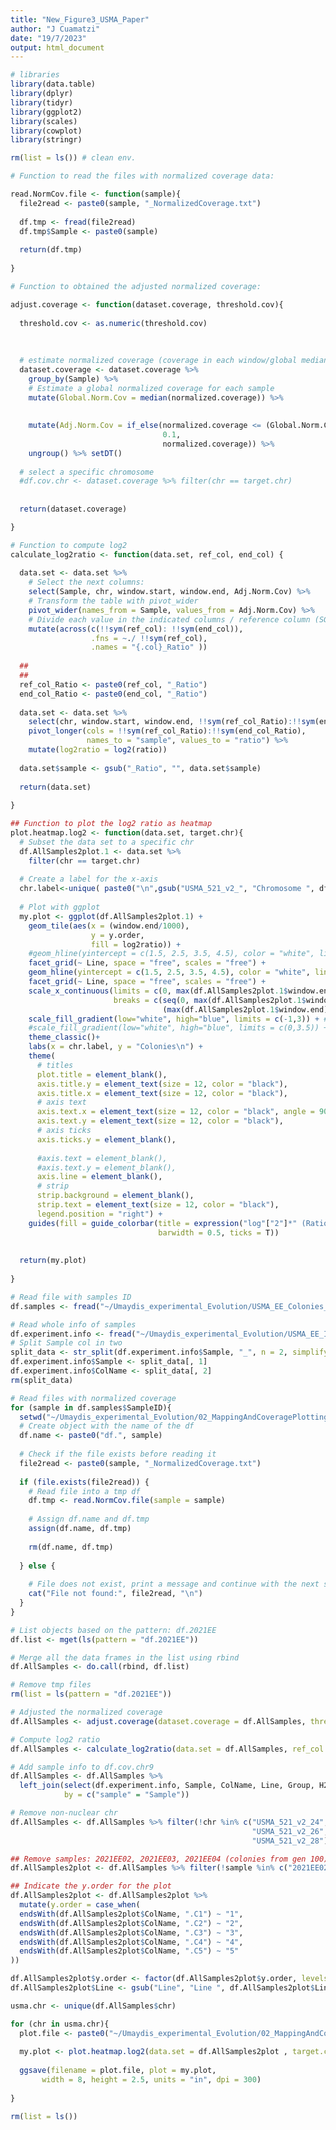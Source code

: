 ---
title: "New_Figure3_USMA_Paper"
author: "J Cuamatzi"
date: "19/7/2023"
output: html_document
---


```{r libraries, echo = F, include=F}

# libraries
library(data.table)
library(dplyr)
library(tidyr)
library(ggplot2)
library(scales)
library(cowplot)
library(stringr)

rm(list = ls()) # clean env.

```

```{r functions, echo=F, include=F}

# Function to read the files with normalized coverage data:

read.NormCov.file <- function(sample){
  file2read <- paste0(sample, "_NormalizedCoverage.txt")
  
  df.tmp <- fread(file2read)
  df.tmp$Sample <- paste0(sample)
  
  return(df.tmp)
  
}

# Function to obtained the adjusted normalized coverage:

adjust.coverage <- function(dataset.coverage, threshold.cov){
  
  threshold.cov <- as.numeric(threshold.cov)
  
  
  
  # estimate normalized coverage (coverage in each window/global median coverage)
  dataset.coverage <- dataset.coverage %>% 
    group_by(Sample) %>% 
    # Estimate a global normalized coverage for each sample
    mutate(Global.Norm.Cov = median(normalized.coverage)) %>% 
    
    
    mutate(Adj.Norm.Cov = if_else(normalized.coverage <= (Global.Norm.Cov * threshold.cov), 
                                  0.1,
                                  normalized.coverage)) %>% 
    ungroup() %>% setDT()
  
  # select a specific chromosome
  #df.cov.chr <- dataset.coverage %>% filter(chr == target.chr)
  
  
  return(dataset.coverage)  

}

# Function to compute log2
calculate_log2ratio <- function(data.set, ref_col, end_col) {
  
  data.set <- data.set %>%
    # Select the next columns:
    select(Sample, chr, window.start, window.end, Adj.Norm.Cov) %>% 
    # Transform the table with pivot_wider
    pivot_wider(names_from = Sample, values_from = Adj.Norm.Cov) %>% 
    # Divide each value in the indicated columns / reference column (SG200)
    mutate(across(c(!!sym(ref_col): !!sym(end_col)),
                  .fns = ~./ !!sym(ref_col),
                  .names = "{.col}_Ratio" ))
  
  ##
  ##
  ref_col_Ratio <- paste0(ref_col, "_Ratio")
  end_col_Ratio <- paste0(end_col, "_Ratio")
  
  data.set <- data.set %>% 
    select(chr, window.start, window.end, !!sym(ref_col_Ratio):!!sym(end_col_Ratio)) %>% 
    pivot_longer(cols = !!sym(ref_col_Ratio):!!sym(end_col_Ratio), 
                 names_to = "sample", values_to = "ratio") %>% 
    mutate(log2ratio = log2(ratio))
  
  data.set$sample <- gsub("_Ratio", "", data.set$sample)
  
  return(data.set)
  
}

## Function to plot the log2 ratio as heatmap
plot.heatmap.log2 <- function(data.set, target.chr){
  # Subset the data set to a specific chr
  df.AllSamples2plot.1 <- data.set %>% 
    filter(chr == target.chr)
  
  # Create a label for the x-axis 
  chr.label<-unique( paste0("\n",gsub("USMA_521_v2_", "Chromosome ", df.AllSamples2plot.1$chr), " (kb)"))
  
  # Plot with ggplot
  my.plot <- ggplot(df.AllSamples2plot.1) +
    geom_tile(aes(x = (window.end/1000), 
                  y = y.order, 
                  fill = log2ratio)) +
    #geom_hline(yintercept = c(1.5, 2.5, 3.5, 4.5), color = "white", linewidth = 2)+
    facet_grid(~ Line, space = "free", scales = "free") +
    geom_hline(yintercept = c(1.5, 2.5, 3.5, 4.5), color = "white", linewidth = 2)+
    facet_grid(~ Line, space = "free", scales = "free") +
    scale_x_continuous(limits = c(0, max(df.AllSamples2plot.1$window.end)/1000),
                       breaks = c(seq(0, max(df.AllSamples2plot.1$window.end)/1000, 150), 
                                  (max(df.AllSamples2plot.1$window.end)/1000))) +
    scale_fill_gradient(low="white", high="blue", limits = c(-1,3)) + # GrB  
    #scale_fill_gradient(low="white", high="blue", limits = c(0,3.5)) + # GrB  original
    theme_classic()+
    labs(x = chr.label, y = "Colonies\n") +
    theme(
      # titles
      plot.title = element_blank(),
      axis.title.y = element_text(size = 12, color = "black"),
      axis.title.x = element_text(size = 12, color = "black"),
      # axis text
      axis.text.x = element_text(size = 12, color = "black", angle = 90),
      axis.text.y = element_text(size = 12, color = "black"),
      # axis ticks
      axis.ticks.y = element_blank(),
      
      #axis.text = element_blank(),
      #axis.text.y = element_blank(),
      axis.line = element_blank(),
      # strip
      strip.background = element_blank(),
      strip.text = element_text(size = 12, color = "black"),
      legend.position = "right") +
    guides(fill = guide_colorbar(title = expression("log"["2"]*" (Ratio)"),
                                 barwidth = 0.5, ticks = T))
  
  
  return(my.plot)
  
}


```

```{r Figure3, echo=F, warning=FALSE}
# Read file with samples ID
df.samples <- fread("~/Umaydis_experimental_Evolution/USMA_EE_Colonies_SampleSheet.csv")

# Read whole info of samples
df.experiment.info <- fread("~/Umaydis_experimental_Evolution/USMA_EE_Information.csv")
# Split Sample col in two
split_data <- str_split(df.experiment.info$Sample, "_", n = 2, simplify = TRUE)
df.experiment.info$Sample <- split_data[, 1]
df.experiment.info$ColName <- split_data[, 2]
rm(split_data)

# Read files with normalized coverage
for (sample in df.samples$SampleID){
  setwd("~/Umaydis_experimental_Evolution/02_MappingAndCoveragePlotting/normalizedCoverageTables/")
  # Create object with the name of the df
  df.name <- paste0("df.", sample)
  
  # Check if the file exists before reading it
  file2read <- paste0(sample, "_NormalizedCoverage.txt")
  
  if (file.exists(file2read)) {
    # Read file into a tmp df
    df.tmp <- read.NormCov.file(sample = sample)
    
    # Assign df.name and df.tmp
    assign(df.name, df.tmp)
    
    rm(df.name, df.tmp)
    
  } else {
    
    # File does not exist, print a message and continue with the next sample
    cat("File not found:", file2read, "\n")
  }
}

# List objects based on the pattern: df.2021EE
df.list <- mget(ls(pattern = "df.2021EE"))

# Merge all the data frames in the list using rbind
df.AllSamples <- do.call(rbind, df.list)

# Remove tmp files
rm(list = ls(pattern = "df.2021EE"))

# Adjusted the normalized coverage
df.AllSamples <- adjust.coverage(dataset.coverage = df.AllSamples, threshold.cov = 0.25 )

# Compute log2 ratio 
df.AllSamples <- calculate_log2ratio(data.set = df.AllSamples, ref_col = "2021EE01", end_col = "2021EE27")

# Add sample info to df.cov.chr9
df.AllSamples <- df.AllSamples %>% 
  left_join(select(df.experiment.info, Sample, ColName, Line, Group, H2O2Shock),
            by = c("sample" = "Sample")) 

# Remove non-nuclear chr
df.AllSamples <- df.AllSamples %>% filter(!chr %in% c("USMA_521_v2_24","USMA_521_v2_25",
                                                      "USMA_521_v2_26","USMA_521_v2_27",
                                                      "USMA_521_v2_28"))


```


```{r plotting, echo = F}
## Remove samples: 2021EE02, 2021EE03, 2021EE04 (colonies from gen 100) and SG200
df.AllSamples2plot <- df.AllSamples %>% filter(!sample %in% c("2021EE02", "2021EE03", "2021EE04", "2021EE01", "2021EE23", "2021EE24"))

## Indicate the y.order for the plot
df.AllSamples2plot <- df.AllSamples2plot %>% 
  mutate(y.order = case_when(
  endsWith(df.AllSamples2plot$ColName, ".C1") ~ "1",
  endsWith(df.AllSamples2plot$ColName, ".C2") ~ "2",
  endsWith(df.AllSamples2plot$ColName, ".C3") ~ "3",
  endsWith(df.AllSamples2plot$ColName, ".C4") ~ "4",
  endsWith(df.AllSamples2plot$ColName, ".C5") ~ "5"
))

df.AllSamples2plot$y.order <- factor(df.AllSamples2plot$y.order, levels = c("5", "4", "3", "2", "1"))
df.AllSamples2plot$Line <- gsub("Line", "Line ", df.AllSamples2plot$Line)

usma.chr <- unique(df.AllSamples$chr)

for (chr in usma.chr){
  plot.file <- paste0("~/Umaydis_experimental_Evolution/02_MappingAndCoveragePlotting/Figures/Plot_", chr, ".Log2Ratio.png")
  
  my.plot <- plot.heatmap.log2(data.set = df.AllSamples2plot , target.chr = chr)
  
  ggsave(filename = plot.file, plot = my.plot,
       width = 8, height = 2.5, units = "in", dpi = 300)
                      
}


```

```{r cleanEnv, echo = F, include = F}
rm(list = ls())

```

